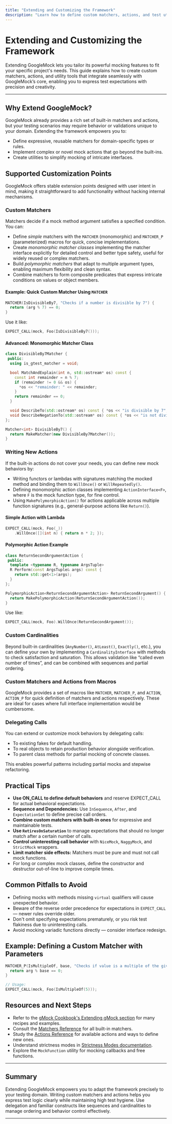 ```yaml
---
title: "Extending and Customizing the Framework"
description: "Learn how to define custom matchers, actions, and test utilities to extend the framework for your project's needs. Explore supported customization points and practical examples."
---
```


# Extending and Customizing the Framework

Extending GoogleMock lets you tailor its powerful mocking features to fit your specific project's needs. This guide explains how to create custom matchers, actions, and utility tools that integrate seamlessly with GoogleMock’s core, enabling you to express test expectations with precision and creativity.

---

## Why Extend GoogleMock?

GoogleMock already provides a rich set of built-in matchers and actions, but your testing scenarios may require behavior or validations unique to your domain. Extending the framework empowers you to:

- Define expressive, reusable matchers for domain-specific types or rules.
- Implement complex or novel mock actions that go beyond the built-ins.
- Create utilities to simplify mocking of intricate interfaces.

## Supported Customization Points

GoogleMock offers stable extension points designed with user intent in mind, making it straightforward to add functionality without hacking internal mechanisms.

### Custom Matchers

Matchers decide if a mock method argument satisfies a specified condition. You can:

- Define *simple* matchers with the `MATCHER` (monomorphic) and `MATCHER_P` (parameterized) macros for quick, concise implementations.
- Create *monomorphic matcher classes* implementing the matcher interface explicitly for detailed control and better type safety, useful for widely reused or complex matchers.
- Build *polymorphic matchers* that adapt to multiple argument types, enabling maximum flexibility and clean syntax.
- Combine matchers to form composite predicates that express intricate conditions on values or object members.

#### Example: Quick Custom Matcher Using `MATCHER`

```cpp
MATCHER(IsDivisibleBy7, "Checks if a number is divisible by 7") {
  return (arg % 7) == 0;
}
```

Use it like:

```cpp
EXPECT_CALL(mock, Foo(IsDivisibleBy7()));
```

#### Advanced: Monomorphic Matcher Class

```cpp
class DivisibleBy7Matcher {
 public:
  using is_gtest_matcher = void;

  bool MatchAndExplain(int n, std::ostream* os) const {
    const int remainder = n % 7;
    if (remainder != 0 && os) {
      *os << "remainder: " << remainder;
    }
    return remainder == 0;
  }

  void DescribeTo(std::ostream* os) const { *os << "is divisible by 7"; }
  void DescribeNegationTo(std::ostream* os) const { *os << "is not divisible by 7"; }
};

Matcher<int> DivisibleBy7() {
  return MakeMatcher(new DivisibleBy7Matcher());
}
```

### Writing New Actions

If the built-in actions do not cover your needs, you can define new mock behaviors by:

- Writing functors or lambdas with signatures matching the mocked method and binding them to `WillOnce()` or `WillRepeatedly()`.
- Defining monomorphic action classes implementing `ActionInterface<F>`, where `F` is the mock function type, for fine control.
- Using `MakePolymorphicAction()` for actions applicable across multiple function signatures (e.g., general-purpose actions like `Return()`).

#### Simple Action with Lambda

```cpp
EXPECT_CALL(mock, Foo(_))
    .WillOnce([](int n) { return n * 2; });
```

#### Polymorphic Action Example

```cpp
class ReturnSecondArgumentAction {
 public:
  template <typename R, typename ArgsTuple>
  R Perform(const ArgsTuple& args) const {
    return std::get<1>(args);
  }
};

PolymorphicAction<ReturnSecondArgumentAction> ReturnSecondArgument() {
  return MakePolymorphicAction(ReturnSecondArgumentAction());
}
```

Use like:

```cpp
EXPECT_CALL(mock, Foo).WillOnce(ReturnSecondArgument());
```

### Custom Cardinalities

Beyond built-in cardinalities (`AnyNumber()`, `AtLeast()`, `Exactly()`, etc.), you can define your own by implementing a `CardinalityInterface` with methods to check satisfaction and saturation. This allows validation like “called even number of times”, and can be combined with sequences and partial ordering.

### Custom Matchers and Actions from Macros

GoogleMock provides a set of macros like `MATCHER`, `MATCHER_P`, and `ACTION`, `ACTION_P` for quick definition of matchers and actions respectively. These are ideal for cases where full interface implementation would be cumbersome.

### Delegating Calls

You can extend or customize mock behaviors by delegating calls:

- To existing fakes for default handling.
- To real objects to retain production behavior alongside verification.
- To parent class methods for partial mocking of concrete classes.

This enables powerful patterns including partial mocks and stepwise refactoring.

## Practical Tips

- **Use ON_CALL to define default behaviors** and reserve EXPECT_CALL for actual behavioral expectations.
- **Sequence and Dependencies:** Use `InSequence`, `After`, and `ExpectationSet` to define precise call orders.
- **Combine custom matchers with built-in ones** for expressive and maintainable tests.
- **Use `RetiresOnSaturation`** to manage expectations that should no longer match after a certain number of calls.
- **Control uninteresting call behavior** with `NiceMock`, `NaggyMock`, and `StrictMock` wrappers.
- **Limit matcher side effects:** Matchers must be pure and must not call mock functions.
- For long or complex mock classes, define the constructor and destructor out-of-line to improve compile times.

## Common Pitfalls to Avoid

- Defining mocks with methods missing `virtual` qualifiers will cause unexpected behavior.
- Beware of the reverse order precedence for expectations in `EXPECT_CALL` — newer rules override older.
- Don't omit specifying expectations prematurely, or you risk test flakiness due to uninteresting calls.
- Avoid mocking variadic functions directly — consider interface redesign.

## Example: Defining a Custom Matcher with Parameters

```cpp
MATCHER_P(IsMultipleOf, base, "Checks if value is a multiple of the given base") {
  return arg % base == 0;
}

// Usage:
EXPECT_CALL(mock, Foo(IsMultipleOf(5)));
```

## Resources and Next Steps

- Refer to the [gMock Cookbook's Extending gMock section](https://google.github.io/googletest/gmock_cook_book.html#NewMatchers) for many recipes and examples.
- Consult the [Matchers Reference](https://google.github.io/googletest/reference/matchers.html) for all built-in matchers.
- Study the [Actions Reference](https://google.github.io/googletest/reference/actions.html) for available actions and ways to define new ones.
- Understand strictness modes in [Strictness Modes documentation](docs/api-reference/mocking-apis/strictness-modes.mdx).
- Explore the `MockFunction` utility for mocking callbacks and free functions.

---

## Summary

Extending GoogleMock empowers you to adapt the framework precisely to your testing domain. Writing custom matchers and actions helps you express test logic clearly while maintaining high test hygiene. Use delegation and familiar constructs like sequences and cardinalities to manage ordering and behavior control effectively.


---